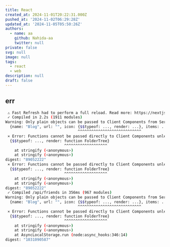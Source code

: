 ```yaml
---
title: React
created_at: 2024-11-01T20:22:31.000Z
pushed_at: '2024-11-02T06:29:28Z'
updated_at: '2024-11-05T05:50:26Z'
authors:
  - name: aa
    github: Nahida-aa
    twitter: null
private: false
svg: null
image: null
tags:
  - react
  - web
description: null
draft: false
---
```


## err
```sh
 ⚠ Fast Refresh had to perform a full reload. Read more: https://nextjs.org/docs/messages/fast-refresh-reload
 ✓ Compiled in 2.2s (1911 modules)
Warning: Only plain objects can be passed to Client Components from Server Components. Classes or other objects with methods are not supported.
  {name: "Blog", url: "", icon: {$$typeof: ..., render: ...}, items: ...}
                                ^^^^^^^^^^^^^^^^^^^^^^^^^^^^
 ⨯ Error: Functions cannot be passed directly to Client Components unless you explicitly expose it by marking it with "use server". Or maybe you meant to call this function rather than return it.
  {$$typeof: ..., render: function FolderTree}
                          ^^^^^^^^^^^^^^^^^^^
    at stringify (<anonymous>)
    at stringify (<anonymous>)
digest: "89052222"
 ⨯ Error: Functions cannot be passed directly to Client Components unless you explicitly expose it by marking it with "use server". Or maybe you meant to call this function rather than return it.
  {$$typeof: ..., render: function FolderTree}
                          ^^^^^^^^^^^^^^^^^^^
    at stringify (<anonymous>)
    at stringify (<anonymous>)
digest: "89052222"
 ✓ Compiled /api/friends in 356ms (967 modules)
Warning: Only plain objects can be passed to Client Components from Server Components. Classes or other objects with methods are not supported.
  {name: "Blog", url: "", icon: {$$typeof: ..., render: ...}, items: ...}
                                ^^^^^^^^^^^^^^^^^^^^^^^^^^^^
 ⨯ Error: Functions cannot be passed directly to Client Components unless you explicitly expose it by marking it with "use server". Or maybe you meant to call this function rather than return it.
  {$$typeof: ..., render: function FolderTree}
                          ^^^^^^^^^^^^^^^^^^^
    at stringify (<anonymous>)
    at stringify (<anonymous>)
    at AsyncLocalStorage.run (node:async_hooks:346:14)
digest: "1031090587"
```
